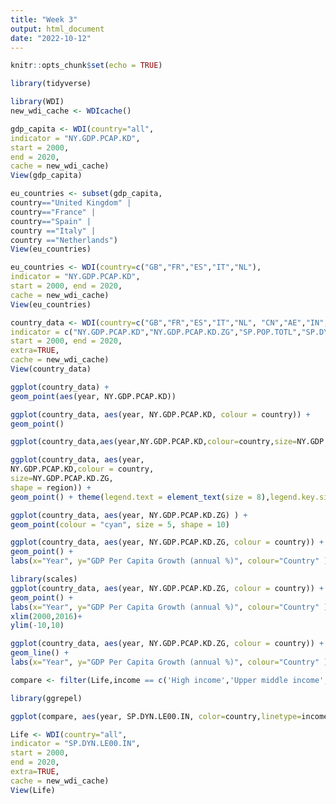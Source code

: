 ```yaml
---
title: "Week 3"
output: html_document
date: "2022-10-12"
---
```


```r
knitr::opts_chunk$set(echo = TRUE)
```

```r
library(tidyverse)
```

```r
library(WDI)
new_wdi_cache <- WDIcache()
```

```r
gdp_capita <- WDI(country="all",
indicator = "NY.GDP.PCAP.KD",
start = 2000,
end = 2020,
cache = new_wdi_cache)
View(gdp_capita)
```

```r
eu_countries <- subset(gdp_capita,
country=="United Kingdom" |
country=="France" |
country=="Spain" |
country =="Italy" |
country =="Netherlands")
View(eu_countries)

```

```r
eu_countries <- WDI(country=c("GB","FR","ES","IT","NL"),
indicator = "NY.GDP.PCAP.KD",
start = 2000, end = 2020,
cache = new_wdi_cache)
View(eu_countries)

```

```r
country_data <- WDI(country=c("GB","FR","ES","IT","NL", "CN","AE","IN","JO","US"),
indicator = c("NY.GDP.PCAP.KD","NY.GDP.PCAP.KD.ZG","SP.POP.TOTL","SP.DYN.LE00.IN"),
start = 2000, end = 2020,
extra=TRUE,
cache = new_wdi_cache)
View(country_data)

```

```r
ggplot(country_data) +
geom_point(aes(year, NY.GDP.PCAP.KD))
```

```r
ggplot(country_data, aes(year, NY.GDP.PCAP.KD, colour = country)) +
geom_point()
```

```r
ggplot(country_data,aes(year,NY.GDP.PCAP.KD,colour=country,size=NY.GDP.PCAP.KD.ZG)) + geom_point()
```

```r
ggplot(country_data, aes(year,
NY.GDP.PCAP.KD,colour = country,
size=NY.GDP.PCAP.KD.ZG,
shape = region)) +
geom_point() + theme(legend.text = element_text(size = 8),legend.key.size = unit(.5, 'cm'))
```

```r
ggplot(country_data, aes(year, NY.GDP.PCAP.KD.ZG) ) +
geom_point(colour = "cyan", size = 5, shape = 10)
```

```r
ggplot(country_data, aes(year, NY.GDP.PCAP.KD.ZG, colour = country)) +
geom_point() +
labs(x="Year", y="GDP Per Capita Growth (annual %)", colour="Country" )

```

```r
library(scales)
ggplot(country_data, aes(year, NY.GDP.PCAP.KD.ZG, colour = country)) +
geom_point() +
labs(x="Year", y="GDP Per Capita Growth (annual %)", colour="Country" )+scale_x_continuous(breaks = pretty_breaks())+
xlim(2000,2016)+
ylim(-10,10)
```

```r
ggplot(country_data, aes(year, NY.GDP.PCAP.KD.ZG, colour = country)) +
geom_line() +
labs(x="Year", y="GDP Per Capita Growth (annual %)", colour="Country" )
```

```r
compare <- filter(Life,income == c('High income','Upper middle income','Low income'))
```

```r
library(ggrepel)
```

```r
ggplot(compare, aes(year, SP.DYN.LE00.IN, color=country,linetype=income))+geom_line()+labs(x='Year',y='Life Expectancy at birth, total(years)',title = 'Comparisons of life expectancy Between different income levels')+theme(legend.title = element_text(size =8),legend.text = element_text(size=2),legend.key.size = unit(.5, 'cm'))
```

```r
Life <- WDI(country="all",
indicator = "SP.DYN.LE00.IN",
start = 2000,
end = 2020,
extra=TRUE,
cache = new_wdi_cache)
View(Life)
```